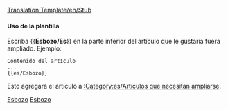<noinclude>[[Translation:Template/en/Stub]]</noinclude><noinclude></noinclude>{{es/Metaplantilla de avisos| tipo   = información
| imagen =en/StubIcon.png| texto  = <strong>Esbozo</strong><br>Este artículo es un esbozo. Usted puede colaborar ampliándolo.
}}<includeonly>{{{1|[[Category:es/Artículos que necesitan ampliarse]]}}}</includeonly><noinclude>

====Uso de la plantilla====
Escriba <nowiki>{{</nowiki>'''Esbozo/Es'''<nowiki>}}</nowiki> en la parte inferior del artículo que le gustaría fuera ampliado. Ejemplo:
<pre>
Contenido del artículo
...
{{es/Esbozo}}
</pre>
Esto agregará el artículo a [[:Category:es/Artículos que necesitan ampliarse]].

[[Category:es/Plantillas|Esbozo]][[Category:es/Cajas de mensajes|Esbozo]]</noinclude>